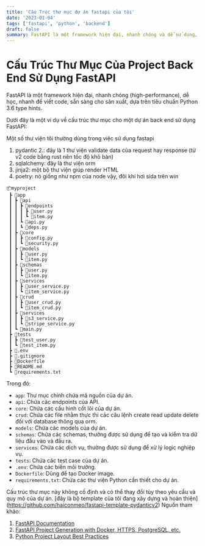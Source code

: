 ```yaml
---
title: 'Cấu Trúc thư mục dự án fastapi của tôi'
date: '2023-01-04'
tags: ['fastapi', 'python', 'backend']
draft: false
summary: FastAPI là một framework hiện đại, nhanh chóng và dễ sử dụng, dựa trên tiêu chuẩn Python 3.6 trở lên. Nó được thiết kế để dễ dàng xây dựng API với hiệu suất cao, và nó cung cấp một giao diện người dùng tương tác tốt..
---
```




# Cấu Trúc Thư Mục Của Project Back End Sử Dụng FastAPI

FastAPI là một framework hiện đại, nhanh chóng (high-performance), dễ học, nhanh để viết code, sẵn sàng cho sản xuất, dựa trên tiêu chuẩn Python 3.6 type hints.

Dưới đây là một ví dụ về cấu trúc thư mục cho một dự án back end sử dụng FastAPI:

Một số thư viện tôi thường dùng trong việc sử dụng fastapi
1. pydantic 2.: đây là 1 thư viện validate data của request hay response (từ v2 code bằng rust nên tốc độ khỏ bàn)
2. sqlalchemy: đây là thư viện orm 
3. jinja2: một bộ thư viện giúp render HTML
4. poetry: nó giống như npm của node vậy, đôi khi hơi sida trên win

```
📦myproject
 ┣ 📂app
 ┃ ┣ 📂api
 ┃ ┃ ┣ 📂endpoints
 ┃ ┃ ┃ ┣ 📜user.py
 ┃ ┃ ┃ ┗ 📜item.py
 ┃ ┃ ┗ 📜api.py
 ┃ ┃ ┗ 📜deps.py
 ┃ ┣ 📂core
 ┃ ┃ ┣ 📜config.py
 ┃ ┃ ┗ 📜security.py
 ┃ ┣ 📂models
 ┃ ┃ ┣ 📜user.py
 ┃ ┃ ┗ 📜item.py
 ┃ ┣ 📂schemas
 ┃ ┃ ┣ 📜user.py
 ┃ ┃ ┗ 📜item.py
 ┃ ┣ 📂services
 ┃ ┃ ┣ 📜user_service.py
 ┃ ┃ ┗ 📜item_service.py
 ┃ ┣ 📂crud
 ┃ ┃ ┣ 📜user_crud.py
 ┃ ┃ ┗ 📜item_crud.py
 ┃ ┣ 📂services
 ┃ ┃ ┣ 📜s3_service.py
 ┃ ┃ ┗ 📜stripe_service.py
 ┃ ┗ 📜main.py
 ┣ 📂tests
 ┃ ┣ 📜test_user.py
 ┃ ┗ 📜test_item.py
 ┣ 📜.env
 ┣ 📜.gitignore
 ┣ 📜Dockerfile
 ┣ 📜README.md
 ┗ 📜requirements.txt
```

Trong đó:

- `app`: Thư mục chính chứa mã nguồn của dự án.
- `api`: Chứa các endpoints của API.
- `core`: Chứa các cấu hình cốt lõi của dự án.
- `crud`: Chứa các file nhằm thực thi các câu lệnh create read update delete đối với database thông qua orm.
- `models`: Chứa các models của dự án.
- `schemas`: Chứa các schemas, thường được sử dụng để tạo và kiểm tra dữ liệu đầu vào và đầu ra.
- `services`: Chứa các dịch vụ, thường được sử dụng để xử lý logic nghiệp vụ.
- `tests`: Chứa các test case của dự án.
- `.env`: Chứa các biến môi trường.
- `Dockerfile`: Dùng để tạo Docker image.
- `requirements.txt`: Chứa các thư viện Python cần thiết cho dự án.

Cấu trúc thư mục này không cố định và có thể thay đổi tùy theo yêu cầu và quy mô của dự án.
[đây là bộ template của tôi đang xây dựng và hoàn thiện] (https://github.com/haiconmeo/fastapi-template-pydanticv2)
Nguồn tham khảo:
1. [FastAPI Documentation](https://fastapi.tiangolo.com/)
2. [FastAPI Project Generation with Docker, HTTPS, PostgreSQL, etc.](https://fastapi.tiangolo.com/project-generation/)
3. [Python Project Layout Best Practices](https://realpython.com/tutorials/best-practices/)